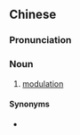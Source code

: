 {{also|转调}}
==Chinese==
{{zh-forms|s=转调}}

===Pronunciation===
{{zh-pron
|m=zhuǎndiào
|cat=n
}}

===Noun===
{{zh-noun}}

# {{lb|zh|music}} [[modulation]]

====Synonyms====
* {{sense|modulation}} {{zh-l|變調}}